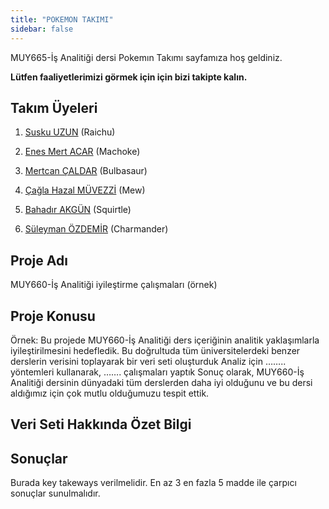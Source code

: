 ```yaml
---
title: "POKEMON TAKIMI"
sidebar: false 
---
```


MUY665-İş Analitiği dersi Pokemın Takımı sayfamıza hoş geldiniz.

**Lütfen faaliyetlerimizi görmek için için bizi takipte kalın.**

## Takım Üyeleri

1.  [Susku UZUN](/takim/suskuuzun.qmd) (Raichu)

2.  [Enes Mert ACAR](/takim/enesmertacar.qmd) (Machoke)

3.  [Mertcan ÇALDAR](/takim/mertcancaldar.qmd) (Bulbasaur)

4.  [Çağla Hazal MÜVEZZİ](/takim/caglahazalmuvezzi.qmd) (Mew)

5.  [Bahadır AKGÜN](/takim/bahadirakgun.qmd) (Squirtle)

6.  [Süleyman ÖZDEMİR](/takim/suleymanozdemir.qmd) (Charmander)

## Proje Adı

MUY660-İş Analitiği iyileştirme çalışmaları (örnek)

## Proje Konusu

Örnek: Bu projede MUY660-İş Analitiği ders içeriğinin analitik yaklaşımlarla iyileştirilmesini hedefledik. Bu doğrultuda tüm üniversitelerdeki benzer derslerin verisini toplayarak bir veri seti oluşturduk Analiz için ........ yöntemleri kullanarak, ....... çalışmaları yaptık Sonuç olarak, MUY660-İş Analitiği dersinin dünyadaki tüm derslerden daha iyi olduğunu ve bu dersi aldığımız için çok mutlu olduğumuzu tespit ettik.

## Veri Seti Hakkında Özet Bilgi

## Sonuçlar

Burada key takeways verilmelidir. En az 3 en fazla 5 madde ile çarpıcı sonuçlar sunulmalıdır.
